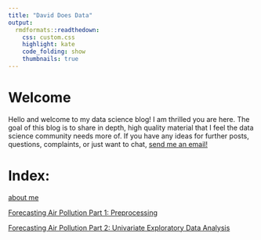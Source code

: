 ```yaml
---
title: "David Does Data"
output:
  rmdformats::readthedown:
    css: custom.css
    highlight: kate
    code_folding: show
    thumbnails: true
---
```


# Welcome

Hello and welcome to my data science blog! I am thrilled you are here. The goal of this blog is to share in depth, high quality material that I feel the data science community needs more of. If you have any ideas for further posts, questions, complaints, or just want to chat, [send me an email!](mailto:josephsd@smu.edu)


# Index:

[about me](index.html)

[Forecasting Air Pollution Part 1: Preprocessing](tspreprocessing.html)

[Forecasting Air Pollution Part 2: Univariate Exploratory Data Analysis](tsEDA.html)
